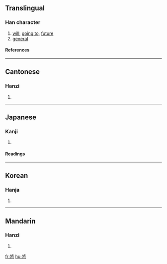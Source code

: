 {{see|将}}

==Translingual==
===Han character===
{{Han char|rn=41|rad=寸|as=08|sn=11|four=2724<sub>2</sub>|canj=女一月木戈 (VMBDI)}}

# [[will]], [[go to|going to]], [[future]]
# [[general]]

====References====
{{Han ref|kx=0294.160|dkj=07438|dj=0583.040|hdz=42375.100|uh=5C07|ud=23559|bh=B14E|bd=45390}}

----

==Cantonese==
===Hanzi===
{{yue-hanzi|jyut=zoeng1|y=jeung1, jeung3}}
# {{defn|Cantonese}}
----
==Japanese==
===Kanji===
{{ja-kanji|grade=|rs=寸08}}
# {{defn|Japanese}} 
====Readings====
{{ja-readings|on=[[しょう]] (shō), [[そう]] (sō)|kun=[[ひきいる]] (hikiiru), [[もって]] (motte), [[はた]] (hata)}}
----
==Korean==
===Hanja===
{{ko-hanja|hangeul=장|rv=jang|mr=chang}}
# {{defn|Korean}}
----
==Mandarin==
===Hanzi===
{{cmn-hanzi|sim=将|pin=[[jiāng]] (jiang1), [[jiàng]] (jiang4), [[qiāng]] (qiang1)|wg=chiang<sup>1</sup>, chiang<sup>4</sup>, ch'iang<sup>1</sup>}}
# {{defn|Mandarin}}

[[fr:將]]
[[hu:將]]